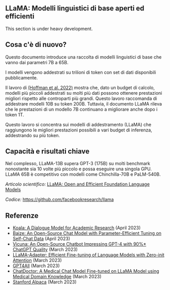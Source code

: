 ## LLaMA: Modelli linguistici di base aperti ed efficienti

<Callout emoji="⚠️">
  This section is under heavy development.
</Callout>




## Cosa c'è di nuovo?

Questo documento introduce una raccolta di modelli linguistici di base che vanno dai parametri 7B a 65B.

I modelli vengono addestrati su trilioni di token con set di dati disponibili pubblicamente.

Il lavoro di [(Hoffman et al. 2022)](https://arxiv.org/abs/2203.15556) mostra che, dato un budget di calcolo, modelli più piccoli addestrati su molti più dati possono ottenere prestazioni migliori rispetto alle controparti più grandi. Questo lavoro raccomanda di addestrare modelli 10B su token 200B. Tuttavia, il documento LLaMA rileva che le prestazioni di un modello 7B continuano a migliorare anche dopo i token 1T.

<Screenshot src={LLAMA1} alt="LLAMA1" />

Questo lavoro si concentra sui modelli di addestramento (LLaMA) che raggiungono le migliori prestazioni possibili a vari budget di inferenza, addestrando su più token.

## Capacità e risultati chiave

Nel complesso, LLaMA-13B supera GPT-3 (175B) su molti benchmark nonostante sia 10 volte più piccolo e possa eseguire una singola GPU. LLaMA 65B è competitivo con modelli come Chinchilla-70B e PaLM-540B.


*Articolo scientifico:* [LLaMA: Open and Efficient Foundation Language Models](https://arxiv.org/abs/2302.13971)

*Codice:* https://github.com/facebookresearch/llama

## Referenze

- [Koala: A Dialogue Model for Academic Research](https://bair.berkeley.edu/blog/2023/04/03/koala/) (April 2023)
- [Baize: An Open-Source Chat Model with Parameter-Efficient Tuning on Self-Chat Data](https://arxiv.org/abs/2304.01196) (April 2023)
- [Vicuna: An Open-Source Chatbot Impressing GPT-4 with 90%* ChatGPT Quality](https://vicuna.lmsys.org/) (March 2023)
- [LLaMA-Adapter: Efficient Fine-tuning of Language Models with Zero-init Attention](https://arxiv.org/abs/2303.16199) (March 2023)
- [GPT4All](https://github.com/nomic-ai/gpt4all) (March 2023)
- [ChatDoctor: A Medical Chat Model Fine-tuned on LLaMA Model using Medical Domain Knowledge](https://arxiv.org/abs/2303.14070) (March 2023)
- [Stanford Alpaca](https://github.com/tatsu-lab/stanford_alpaca) (March 2023)
